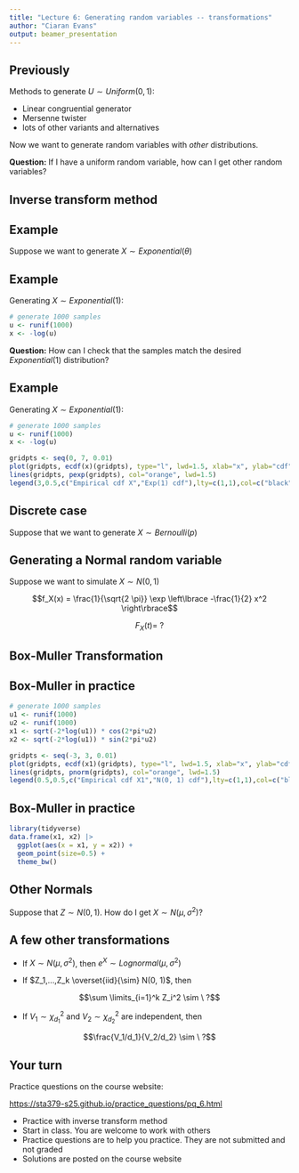 ```yaml
---
title: "Lecture 6: Generating random variables -- transformations"
author: "Ciaran Evans"
output: beamer_presentation
---
```


## Previously

Methods to generate $U \sim Uniform(0, 1)$:

* Linear congruential generator
* Mersenne twister 
* lots of other variants and alternatives

Now we want to generate random variables with *other* distributions.

**Question:** If I have a uniform random variable, how can I get other random variables?

## Inverse transform method


## Example

Suppose we want to generate $X \sim Exponential(\theta)$

\vspace{5cm}

## Example

Generating $X \sim Exponential(1)$:

```r
# generate 1000 samples
u <- runif(1000)
x <- -log(u)
```

**Question:** How can I check that the samples match the desired $Exponential(1)$ distribution?

\vspace{3cm}

## Example

Generating $X \sim Exponential(1)$:

```r
# generate 1000 samples
u <- runif(1000)
x <- -log(u)
```

```r
gridpts <- seq(0, 7, 0.01)
plot(gridpts, ecdf(x)(gridpts), type="l", lwd=1.5, xlab="x", ylab="cdf")
lines(gridpts, pexp(gridpts), col="orange", lwd=1.5)
legend(3,0.5,c("Empirical cdf X","Exp(1) cdf"),lty=c(1,1),col=c("black","orange"))
```

## Discrete case

Suppose that we want to generate $X \sim Bernoulli(p)$

\vspace{5cm}

## Generating a Normal random variable

Suppose we want to simulate $X \sim N(0, 1)$

$$f_X(x) = \frac{1}{\sqrt{2 \pi}} \exp \left\lbrace -\frac{1}{2} x^2 \right\rbrace$$

$$F_X(t) = \ ?$$

\vspace{3cm}

## Box-Muller Transformation

## Box-Muller in practice

```r
# generate 1000 samples
u1 <- runif(1000)
u2 <- runif(1000)
x1 <- sqrt(-2*log(u1)) * cos(2*pi*u2)
x2 <- sqrt(-2*log(u1)) * sin(2*pi*u2)
```

```r
gridpts <- seq(-3, 3, 0.01)
plot(gridpts, ecdf(x1)(gridpts), type="l", lwd=1.5, xlab="x", ylab="cdf")
lines(gridpts, pnorm(gridpts), col="orange", lwd=1.5)
legend(0.5,0.5,c("Empirical cdf X1","N(0, 1) cdf"),lty=c(1,1),col=c("black","orange"))
```

## Box-Muller in practice


```r
library(tidyverse)
data.frame(x1, x2) |>
  ggplot(aes(x = x1, y = x2)) +
  geom_point(size=0.5) +
  theme_bw()
```


## Other Normals

Suppose that $Z \sim N(0, 1)$. How do I get $X \sim N(\mu, \sigma^2)$?

\vspace{4cm}

## A few other transformations

* If $X \sim N(\mu, \sigma^2)$, then $e^X \sim Lognormal(\mu, \sigma^2)$

* If $Z_1,...,Z_k \overset{iid}{\sim} N(0, 1)$, then 

$$\sum \limits_{i=1}^k Z_i^2 \sim \ ?$$

* If $V_1 \sim \chi^2_{d_1}$ and $V_2 \sim \chi^2_{d_2}$ are independent, then 

$$\frac{V_1/d_1}{V_2/d_2} \sim \ ?$$

## Your turn

Practice questions on the course website:

[https://sta379-s25.github.io/practice_questions/pq_6.html](https://sta379-s25.github.io/practice_questions/pq_6.html)

* Practice with inverse transform method
* Start in class. You are welcome to work with others
* Practice questions are to help you practice. They are not submitted and not graded
* Solutions are posted on the course website
